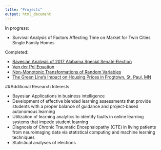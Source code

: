 ```yaml
---
title: "Projects"
output: html_document
---
```


In progress:

- Survival Analysis of Factors Affecting Time on Market for Twin Cities Single Family Homes

Completed:

- [Bayesian Analysis of 2017 Alabama Special Senate Election](FinalReport.html) 
- [Van der Pol Equation](m312_project_handout.pdf) 
- [Non-Monotonic Transformations of Random Variables](m354-presentation-project__3_.pdf) 
- [The Green Line’s Impact on Housing Prices in Frogtown, St. Paul, MN](stats_final_paper-_frogtown.pdf)



##Additional Research Interests

- Bayesian Applications in business intelligence
- Development of effective blended learning assessments that provide students with a proper balance of guidance and project-based autonomous learning
- Utilization of learning analytics to identify faults in online learning systems that impede student learning
- Diagnosis of Chronic Traumatic Encephalopathy (CTE) in living patients from neuroimaging data via statistical computing and machine learning techniques
- Statistical analyses of elections

